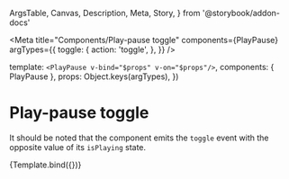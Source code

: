  ArgsTable,
  Canvas,
  Description,
  Meta,
  Story,
} from '@storybook/addon-docs'


<Meta
  title="Components/Play-pause toggle"
  components={PlayPause}
  argTypes={{
    toggle: {
      action: 'toggle',
    },
  }}
/>

  template: `<PlayPause v-bind="$props" v-on="$props"/>`,
  components: { PlayPause },
  props: Object.keys(argTypes),
})

# Play-pause toggle

<Description of={PlayPause} />

<ArgsTable of={PlayPause} />

It should be noted that the component emits the `toggle` event with the opposite
value of its `isPlaying` state.

<Canvas>
  <Story
    name="Default"
    args={{
      isPlaying: true,
    }}
  >
    {Template.bind({})}
  </Story>
</Canvas>
